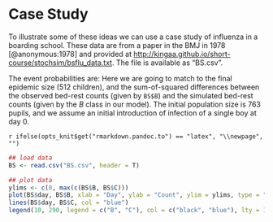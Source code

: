# Case Study

To illustrate some of these ideas we can use a case study of influenza in a boarding school. These data are from a paper in the BMJ in 1978 [@anonymous:1978] and provided at [http://kingaa.github.io/short-course/stochsim/bsflu_data.txt](http://kingaa.github.io/short-course/stochsim/bsflu_data.txt). The file is available as "BS.csv".

The event probabilities are:
\begin{align*}
    P\left[\mbox{infection ($I$) event in}~[t, t + \delta t)\right] &= \beta S I / N + o(\delta t)\\
    P\left[\mbox{bed-rest ($B$) event in}~[t, t + \delta t)\right] &= \mu_I I + o(\delta t)\\
    P\left[\mbox{convalescence ($C$) event in}~[t, t + \delta t)\right] &= \mu_B B + o(\delta t)
\end{align*}
Here we are going to match to the final epidemic size (512 children), and the sum-of-squared differences between the observed bed-rest counts (given by `BS$B`) and the simulated bed-rest counts (given by the $B$ class in our model). The initial population size is 763 pupils, and we assume an initial introduction of infection of a single boy at day 0.

`r ifelse(opts_knit$get("rmarkdown.pandoc.to") == "latex", "\\newpage", "")`

```r
## load data
BS <- read.csv("BS.csv", header = T)
```

```r
## plot data
ylims <- c(0, max(c(BS$B, BS$C)))
plot(BS$day, BS$B, xlab = "Day", ylab = "Count", ylim = ylims, type = "l")
lines(BS$day, BS$C, col = "blue")
legend(10, 290, legend = c("B", "C"), col = c("black", "blue"), lty = 1)
```
